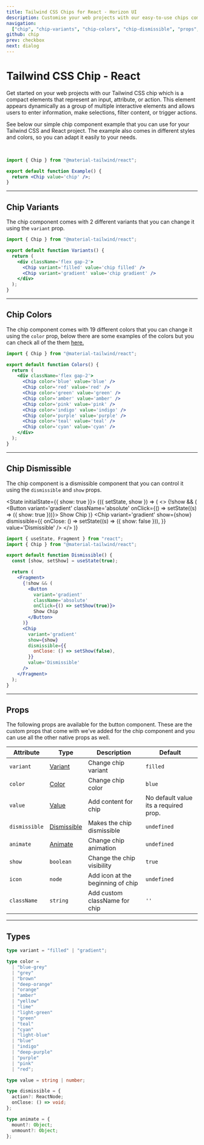 ```yaml
---
title: Tailwind CSS Chips for React - Horizon UI
description: Customise your web projects with our easy-to-use chips component for Tailwind CSS and React using Material Design guidelines.
navigation:
  ["chip", "chip-variants", "chip-colors", "chip-dismissible", "props", "types"]
github: chip
prev: checkbox
next: dialog
---
```


# Tailwind CSS Chip - React

Get started on your web projects with our Tailwind CSS chip which is a compact elements that represent an input, attribute, or action. This element appears dynamically as a group of multiple interactive elements and allows users to enter information, make selections, filter content, or trigger actions.

See below our simple chip component example that you can use for your Tailwind CSS and React project. The example also comes in different styles and colors, so you can adapt it easily to your needs.

<br />

<ComponentCard id='chip'>
  <Chip value='chip' />
</ComponentCard>

```jsx showLineNumbers {1, 4}
import { Chip } from "@material-tailwind/react";

export default function Example() {
  return <Chip value='chip' />;
}
```

---

## Chip Variants

The chip component comes with 2 different variants that you can change it using the <Code>variant</Code> prop.

<ComponentCard id='chip-variants'>
  <div className='flex gap-2'>
    <Chip value='chip filled' />
    <Chip variant='gradient' value='chip gradient' />
  </div>
</ComponentCard>

```jsx showLineNumbers {6-7}
import { Chip } from "@material-tailwind/react";

export default function Variants() {
  return (
    <div className='flex gap-2'>
      <Chip variant='filled' value='chip filled' />
      <Chip variant='gradient' value='chip gradient' />
    </div>
  );
}
```

---

## Chip Colors

The chip component comes with 19 different colors that you can change it using the <Code>color</Code> prop, below there are some examples of the colors but you can check all of the them [here.](#props)

<ComponentCard id='chip-colors'>
  <div className='flex gap-2'>
    <Chip value='blue' />
    <Chip color='red' value='red' />
    <Chip color='green' value='green' />
    <Chip color='amber' value='amber' />
    <Chip color='pink' value='pink' />
    <Chip color='indigo' value='indigo' />
    <Chip color='purple' value='purple' />
    <Chip color='teal' value='teal' />
    <Chip color='cyan' value='cyan' />
  </div>
</ComponentCard>

```jsx showLineNumbers {6-14}
import { Chip } from "@material-tailwind/react";

export default function Colors() {
  return (
    <div className='flex gap-2'>
      <Chip color='blue' value='blue' />
      <Chip color='red' value='red' />
      <Chip color='green' value='green' />
      <Chip color='amber' value='amber' />
      <Chip color='pink' value='pink' />
      <Chip color='indigo' value='indigo' />
      <Chip color='purple' value='purple' />
      <Chip color='teal' value='teal' />
      <Chip color='cyan' value='cyan' />
    </div>
  );
}
```

---

## Chip Dismissible

The chip component is a dismissible component that you can control it using the <Code>dismissible</Code> and <Code>show</Code> props.

<State initialState={{ show: true }}>
  <ComponentCard id='chip-dismissible'>
    <Observe>
      {({ setState, show }) => (
        <>
          {!show && (
            <Button
              variant='gradient'
              className='absolute'
              onClick={() => setState((s) => ({ show: true }))}>
              Show Chip
            </Button>
          )}
          <Chip
            variant='gradient'
            show={show}
            dismissible={{
              onClose: () => setState((s) => ({ show: false })),
            }}
            value='Dismissible'
          />
        </>
      )}
    </Observe>
  </ComponentCard>
</State>

```jsx showLineNumbers {5, 8-26}
import { useState, Fragment } from "react";
import { Chip } from "@material-tailwind/react";

export default function Dismissible() {
  const [show, setShow] = useState(true);

  return (
    <Fragment>
      {!show && (
        <Button
          variant='gradient'
          className='absolute'
          onClick={() => setShow(true)}>
          Show Chip
        </Button>
      )}
      <Chip
        variant='gradient'
        show={show}
        dismissible={{
          onClose: () => setShow(false),
        }}
        value='Dismissible'
      />
    </Fragment>
  );
}
```

---

## Props

<span id='props' className='scroll-mt-48' />
The following props are available for the button component. These are the custom
props that come with we've added for the chip component and you can use all the other
native props as well.

| Attribute     | Type                       | Description                       | Default                               |
| ------------- | -------------------------- | --------------------------------- | ------------------------------------- |
| `variant`     | [Variant](#types)          | Change chip variant               | <Code small>filled</Code>             |
| `color`       | [Color](#types)            | Change chip color                 | <Code small>blue</Code>               |
| `value`       | [Value](#types)            | Add content for chip              | No default value its a required prop. |
| `dismissible` | [Dismissible](#types)      | Makes the chip dismissible        | <Code small>undefined</Code>          |
| `animate`     | [Animate](#types)          | Change chip animation             | <Code small>undefined</Code>          |
| `show`        | <Code small>boolean</Code> | Change the chip visibility        | <Code small>true</Code>               |
| `icon`        | <Code small>node</Code>    | Add icon at the beginning of chip | <Code small>undefined</Code>          |
| `className`   | <Code small>string</Code>  | Add custom className for chip     | `''`                                  |

---

## Types

<span id='types' className='scroll-mt-48' />

```ts
type variant = "filled" | "gradient";
```

```ts
type color =
  | "blue-grey"
  | "grey"
  | "brown"
  | "deep-orange"
  | "orange"
  | "amber"
  | "yellow"
  | "lime"
  | "light-green"
  | "green"
  | "teal"
  | "cyan"
  | "light-blue"
  | "blue"
  | "indigo"
  | "deep-purple"
  | "purple"
  | "pink"
  | "red";
```

```ts
type value = string | number;
```

```ts
type dismissible = {
  action?: ReactNode;
  onClose: () => void;
};
```

```ts
type animate = {
  mount?: Object;
  unmount?: Object;
};
```
